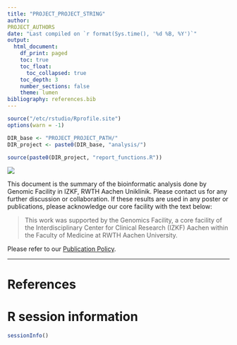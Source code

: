 ```yaml
---
title: "PROJECT_PROJECT_STRING"
author: 
PROJECT_AUTHORS
date: "Last compiled on `r format(Sys.time(), '%d %B, %Y')`"
output:
  html_document:
    df_print: paged
    toc: true
    toc_float:
      toc_collapsed: true
    toc_depth: 3
    number_sections: false
    theme: lumen
bibliography: references.bib
---
```


```r
source("/etc/rstudio/Rprofile.site")
options(warn = -1)

DIR_base <- "PROJECT_PROJECT_PATH/"
DIR_project <- paste0(DIR_base, "analysis/")

source(paste0(DIR_project, "report_functions.R"))
```


![](RMD_INSTITUTE_LOGO)

This document is the summary of the bioinformatic analysis done by Genomic Facility in IZKF, RWTH Aachen Uniklinik. Please contact us for any further discussion or collaboration. If these results are used in any poster or publications, please acknowledge our core facility with the text below:

> This work was supported by the Genomics Facility, a core facility of the Interdisciplinary Center for Clinical Research (IZKF) Aachen within the Faculty of Medicine at RWTH Aachen University.

Please refer to our [Publication Policy](https://genomics.rwth-aachen.de/services/publication-policy/).


***


<!-- # Analyses -->

<!-- ### 1. [Quality Control](DNAm_array/1_DNAmArray_QC.html) -->
<!-- ### 2. [Processing](DNAm_array/2_DNAmArray_Processing.html) -->
<!-- ### 3. [Differential Analysis](DNAm_array/3_DNAmArray_Differential_Analysis.html) -->
<!-- ### 4. Functional Analyses on the differential methylated genes -->
<!-- #### - [](DNAm_array/4_DNAmArray_FunctionalAnalysis_.html) -->
<!-- ### 5. [Zoom-in Visualization](DNAm_array/5_DNAmArray_Visualization.html) -->
<!-- ### 6. [Quantification on Promoter Regions](DNAm_array/6_DNAmArray_GeneQuantification.html) -->


<!-- inserting points -->

# References

<div id="refs"></div>


# R session information

```r
sessionInfo()
```